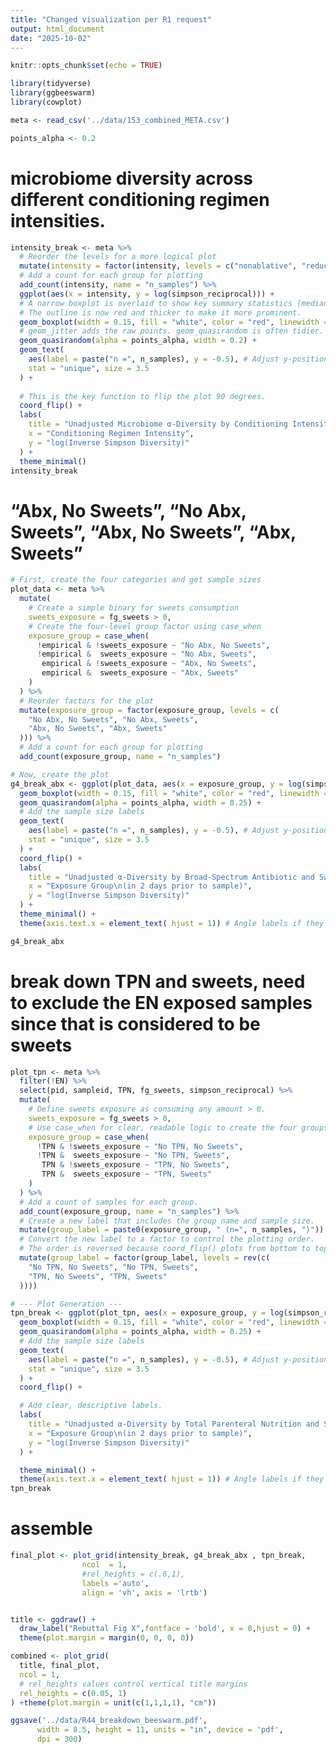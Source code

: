 ```yaml
---
title: "Changed visualization per R1 request"
output: html_document
date: "2025-10-02"
---
```


```r
knitr::opts_chunk$set(echo = TRUE)
```

```r
library(tidyverse)
library(ggbeeswarm)
library(cowplot)
```

```r
meta <- read_csv('../data/153_combined_META.csv')

points_alpha <- 0.2
```

# microbiome diversity across different conditioning regimen intensities.

```r
intensity_break <- meta %>%
  # Reorder the levels for a more logical plot
  mutate(intensity = factor(intensity, levels = c("nonablative", "reduced", "ablative"))) %>%
  # Add a count for each group for plotting
  add_count(intensity, name = "n_samples") %>% 
  ggplot(aes(x = intensity, y = log(simpson_reciprocal))) +
  # A narrow boxplot is overlaid to show key summary statistics (median, quartiles).
  # The outline is now red and thicker to make it more prominent.
  geom_boxplot(width = 0.15, fill = "white", color = "red", linewidth = 1.7, outlier.shape = NA, alpha = 0.7) +
  # geom_jitter adds the raw points. geom_quasirandom is often tidier.
  geom_quasirandom(alpha = points_alpha, width = 0.2) +
  geom_text(
    aes(label = paste("n =", n_samples), y = -0.5), # Adjust y-position as needed
    stat = "unique", size = 3.5
  ) +
  
  # This is the key function to flip the plot 90 degrees.
  coord_flip() +
  labs(
    title = "Unadjusted Microbiome α-Diversity by Conditioning Intensity",
    x = "Conditioning Regimen Intensity",
    y = "log(Inverse Simpson Diversity)"
  ) +
  theme_minimal()
intensity_break
```

# "Abx, No Sweets", "No Abx, Sweets",  "Abx, No Sweets", "Abx, Sweets"

```r
# First, create the four categories and get sample sizes
plot_data <- meta %>%
  mutate(
    # Create a simple binary for sweets consumption
    sweets_exposure = fg_sweets > 0,
    # Create the four-level group factor using case_when
    exposure_group = case_when(
      !empirical & !sweets_exposure ~ "No Abx, No Sweets",
      !empirical &  sweets_exposure ~ "No Abx, Sweets",
       empirical & !sweets_exposure ~ "Abx, No Sweets",
       empirical &  sweets_exposure ~ "Abx, Sweets"
    )
  ) %>%
  # Reorder factors for the plot
  mutate(exposure_group = factor(exposure_group, levels = c(
    "No Abx, No Sweets", "No Abx, Sweets",
    "Abx, No Sweets", "Abx, Sweets"
  ))) %>%
  # Add a count for each group for plotting
  add_count(exposure_group, name = "n_samples")

# Now, create the plot
g4_break_abx <- ggplot(plot_data, aes(x = exposure_group, y = log(simpson_reciprocal))) +
  geom_boxplot(width = 0.15, fill = "white", color = "red", linewidth = 1.7, outlier.shape = NA, alpha = 0.7) +
  geom_quasirandom(alpha = points_alpha, width = 0.25) +
  # Add the sample size labels
  geom_text(
    aes(label = paste("n =", n_samples), y = -0.5), # Adjust y-position as needed
    stat = "unique", size = 3.5
  ) +
  coord_flip() +
  labs(
    title = "Unadjusted α-Diversity by Broad-Spectrum Antibiotic and Sweets Exposure",
    x = "Exposure Group\n(in 2 days prior to sample)",
    y = "log(Inverse Simpson Diversity)"
  ) +
  theme_minimal() +
  theme(axis.text.x = element_text( hjust = 1)) # Angle labels if they overlap

g4_break_abx

```
# break down TPN and sweets, need to exclude the EN exposed samples since that is considered to be sweets 

```r
plot_tpn <- meta %>% 
  filter(!EN) %>% 
  select(pid, sampleid, TPN, fg_sweets, simpson_reciprocal) %>%
  mutate(
    # Define sweets exposure as consuming any amount > 0.
    sweets_exposure = fg_sweets > 0,
    # Use case_when for clear, readable logic to create the four groups.
    exposure_group = case_when(
      !TPN & !sweets_exposure ~ "No TPN, No Sweets",
      !TPN &  sweets_exposure ~ "No TPN, Sweets",
       TPN & !sweets_exposure ~ "TPN, No Sweets",
       TPN &  sweets_exposure ~ "TPN, Sweets"
    )
  ) %>%
  # Add a count of samples for each group.
  add_count(exposure_group, name = "n_samples") %>%
  # Create a new label that includes the group name and sample size.
  mutate(group_label = paste0(exposure_group, " (n=", n_samples, ")")) %>%
  # Convert the new label to a factor to control the plotting order.
  # The order is reversed because coord_flip() plots from bottom to top.
  mutate(group_label = factor(group_label, levels = rev(c(
    "No TPN, No Sweets", "No TPN, Sweets",
    "TPN, No Sweets", "TPN, Sweets"
  ))))

# --- Plot Generation ---
tpn_break <- ggplot(plot_tpn, aes(x = exposure_group, y = log(simpson_reciprocal))) +
  geom_boxplot(width = 0.15, fill = "white", color = "red", linewidth = 1.7, outlier.shape = NA, alpha = 0.7) +
  geom_quasirandom(alpha = points_alpha, width = 0.25) +
  # Add the sample size labels
  geom_text(
    aes(label = paste("n =", n_samples), y = -0.5), # Adjust y-position as needed
    stat = "unique", size = 3.5
  ) +
  coord_flip() +

  # Add clear, descriptive labels.
  labs(
    title = "Unadjusted α-Diversity by Total Parenteral Nutrition and Sweets",
    x = "Exposure Group\n(in 2 days prior to sample)",
    y = "log(Inverse Simpson Diversity)"
  ) +

  theme_minimal() +
  theme(axis.text.x = element_text( hjust = 1)) # Angle labels if they overlap
tpn_break
```

# assemble 

```r
final_plot <- plot_grid(intensity_break, g4_break_abx , tpn_break,
                ncol  = 1,
                #rel_heights = c(.6,1),
                labels ='auto',
                align = 'vh', axis = 'lrtb')


title <- ggdraw() + 
  draw_label("Rebuttal Fig X",fontface = 'bold', x = 0,hjust = 0) +
  theme(plot.margin = margin(0, 0, 0, 0))

combined <- plot_grid(
  title, final_plot,
  ncol = 1,
  # rel_heights values control vertical title margins
  rel_heights = c(0.05, 1)
) +theme(plot.margin = unit(c(1,1,1,1), "cm"))

ggsave('../data/R44_breakdown_beeswarm.pdf',
      width = 8.5, height = 11, units = "in", device = 'pdf', 
      dpi = 300)       
```